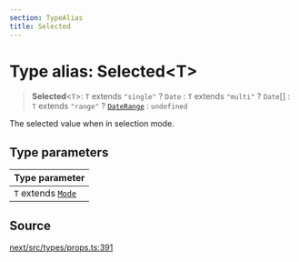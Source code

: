 ```yaml
---
section: TypeAlias
title: Selected
---
```


# Type alias: Selected\<T\>

> **Selected**\<`T`\>: `T` extends `"single"` ? `Date` : `T` extends `"multi"` ? `Date`[] : `T` extends `"range"` ? [`DateRange`](/api/next/type-aliases/DateRange.mdx) : `undefined`

The selected value when in selection mode.

## Type parameters

| Type parameter |
| :------ |
| `T` extends [`Mode`](/api/next/type-aliases/Mode.mdx) |

## Source

[next/src/types/props.ts:391](https://github.com/gpbl/react-day-picker/blob/a8bfa5451/next/src/types/props.ts#L391)
